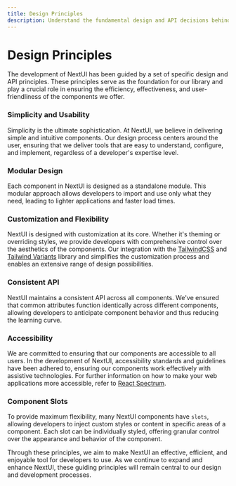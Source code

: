 ```yaml
---
title: Design Principles
description: Understand the fundamental design and API decisions behind the development of NextUI.
---
```


# Design Principles

The development of NextUI has been guided by a set of specific design and API principles.
These principles serve as the foundation for our library and play a crucial role in ensuring
the efficiency, effectiveness, and user-friendliness of the components we offer.

### Simplicity and Usability

Simplicity is the ultimate sophistication. At NextUI, we believe in delivering simple and
intuitive components. Our design process centers around the user, ensuring that we deliver
tools that are easy to understand, configure, and implement, regardless of a developer's
expertise level.

### Modular Design

Each component in NextUI is designed as a standalone module. This modular approach allows
developers to import and use only what they need, leading to lighter applications and faster
load times.

### Customization and Flexibility

NextUI is designed with customization at its core. Whether it's theming or overriding styles,
we provide developers with comprehensive control over the aesthetics of the components. Our
integration with the [TailwindCSS](https://tailwindcss.com/) and [Tailwind Variants](https://tailwind-variants.org)
library and simplifies the customization process and enables an extensive range of design possibilities.

### Consistent API

NextUI maintains a consistent API across all components. We've ensured that common attributes
function identically across different components, allowing developers to anticipate component
behavior and thus reducing the learning curve.

### Accessibility

We are committed to ensuring that our components are accessible to all users.
In the development of NextUI, accessibility standards and guidelines have been adhered to,
ensuring our components work effectively with assistive technologies. For further information
on how to make your web applications more accessible, refer to [React Spectrum](https://react-spectrum.adobe.com/react-aria/index.html).

### Component Slots

To provide maximum flexibility, many NextUI components have `slots`, allowing developers to
inject custom styles or content in specific areas of a component. Each slot can be individually
styled, offering granular control over the appearance and behavior of the component.

<Spacer y={4}/>

Through these principles, we aim to make NextUI an effective, efficient, and enjoyable tool
for developers to use. As we continue to expand and enhance NextUI, these guiding principles
will remain central to our design and development processes.

